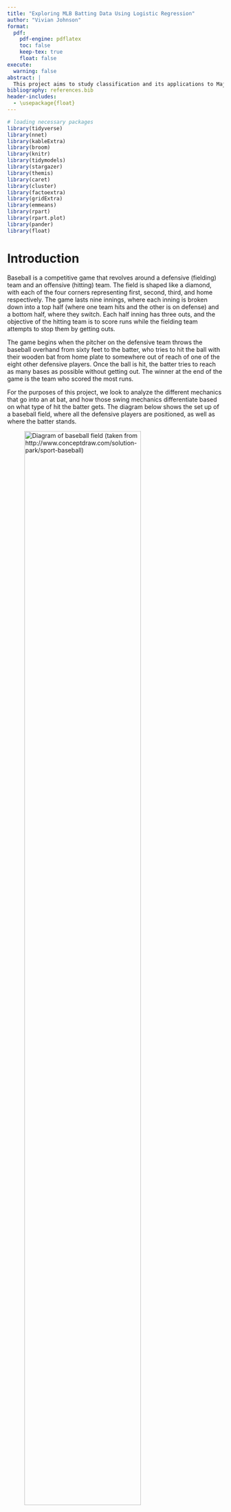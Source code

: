 ```yaml
---
title: "Exploring MLB Batting Data Using Logistic Regression"
author: "Vivian Johnson"
format:
  pdf:
    pdf-engine: pdflatex
    toc: false
    keep-tex: true
    float: false
execute: 
  warning: false
abstract: |
  This project aims to study classification and its applications to Major League Baseball (MLB) batting data. The goal is to develop a model that is capable of classifying a hit based on various in-game metrics, including release speed, launch angle, bat speed, and swing length. The model development process incorporates different statistical techniques such as K-means cluster analysis and decision trees to understand the distributions of the data and how observations are being classified in the multinomial model. Additionally, specific balancing techniques are explored to address inherent bias and imbalance in the data for the purpose of making more accuracte classifications. 
bibliography: references.bib
header-includes:
  - \usepackage{float}
---
```


```r
# loading necessary packages
library(tidyverse)
library(nnet)
library(kableExtra)
library(broom)
library(knitr)
library(tidymodels)
library(stargazer)
library(themis)
library(caret)
library(cluster)
library(factoextra)
library(gridExtra)
library(emmeans)
library(rpart)
library(rpart.plot)
library(pander)
library(float)
```

\newpage 
```{=latex}
\setcounter{tocdepth}{4}
\tableofcontents
```
\newpage 

# Introduction

Baseball is a competitive game that revolves around a defensive (fielding) team and an offensive (hitting) team. The field is shaped like a diamond, with each of the four corners representing first, second, third, and home respectively. The game lasts nine innings, where each inning is broken down into a top half (where one team hits and the other is on defense) and a bottom half, where they switch. Each half inning has three outs, and the objective of the hitting team is to score runs while the fielding team attempts to stop them by getting outs. 

The game begins when the pitcher on the defensive team throws the baseball overhand from sixty feet to the batter, who tries to hit the ball with their wooden bat from home plate to somewhere out of reach of one of the eight other defensive players. Once the ball is hit, the batter tries to reach as many bases as possible without getting out. The winner at the end of the game is the team who scored the most runs. 

For the purposes of this project, we look to analyze the different mechanics that go into an at bat, and how those swing mechanics differentiate based on what type of hit the batter gets. The diagram below shows the set up of a baseball field, where all the defensive players are positioned, as well as where the batter stands. 

![Diagram of baseball field (taken from http://www.conceptdraw.com/solution-park/sport-baseball)](baseball.png){width=80% height=80%}


# Important Baseball Definitions

The terms below define key aspects of baseball that are relevant to this project. 

- **Ground Out:** The batter hits the ball on the ground, and the defensive player is able to throw the ball to first base before the batter gets there.
- **Pop Fly/Out:** The batter hits the ball in the air, and a defensive player catches the ball without letting it touch the ground. 
- **Single:** A hit where the batter is able to make it safely to first base without stopping.
- **Double:** A hit where the batter is able to make it safely to second base without stopping.
- **Triple:** A hit where the batter is able to make it safely to third base without stopping. 
- **Homerun:** A hit where the batter is able to make it around every base and back to home without stopping, usually done by hitting the ball over the homerun fence, positioned about 350 feet, depending on the ballpark played at.

# Theory 

## Binary and Multinomial Classification

Classifying and predicting the type of hit that results from an at bat can be described as a multinomial classification problem. Similar to binary classification, where the response variable, Y, has two binary categories, multinomial classification applies when there are multiple possible event outcomes for Y. In this case, the possible results of the hit are a single, double/triple (also referred to as an extra base hit), or a homerun, encoded as 1, 2, or 3 respectively.

## Multinomial Logistic Regression

When predicting a response variable with more than two (binary) levels, the multinomial logistic regression model is effective. Similar to regular logistic regression, the multinomial logistic regression model predicts the probability of each level of Y. 

In this case, for the dependent variable, `hit_outcome`, we’re interested in looking at the probabilities of different hits occurring, which can be written as $P(Y=j)$. This includes singles, extra base hits, and homeruns. Using multinomial logistic regression, this can be modeled by the following equation: 

$$P(Y=j | X_1 = x_1, X_2 = x_2, X_3 = x_3, X_4 = x_4, X_5 = x_5)$$
$$P(Y=j) = 
\frac{e^{\beta_0j + \beta_1jX_1 + \beta_2jX_2 + \beta_3jX_3 + \beta_4jX_4 + \beta_5jX_5}}{1 + \sum_{i = 1}^{j-1}{e^{\beta_0i + \beta_1iX_1 + \beta_2iX_2 + \beta_3iX_3 + \beta_4iX_4 + \beta_5iX_5}}}$$

Where $X_1 ... X_5$ indicate the various predictor variables for the multinomial logistic regression model.  Since we're interested in the probability of each hit given the different values of the five predictor variables, we can transform the logit output from logistic regression to the probability of the event occurring with the equation above. 

## Accuracy, Precision, and Confusion Matricies

To evaluate the performance of the multinomial logistic regression model, a confusion matrix can be used and from that, the measures of accuracy and precision can be found. A confusion matrix is a table that shows for each value of the dependent variable, the number of true positives and negatives, as well as the false positives and negatives. In this case, as there are three levels of the dependent variable, the confusion matrix is a 3x3 table. 

For each specific class of the dependent variable: 

- **True Positives (TP):** The number of observations that are correctly identified as being a part of that class. 
- **True Negatives (TN):** The number of observations that are correctly identified as not being a part of that class. 
- **False Positives (FP):** The number observations that are incorrectly identified as being a part of that class. 
- **False Negatives (FN):** The number of observations that are incorrectly identified as not being a part of that class. 

From these metrics, accuracy (the accuracy in assigning the correct categories to the data) can be defined as: 

$$ Accuracy = \frac{TP + TN}{TP + FP + TN + FN}$$ 

As there are some disadvantages of accuracy with the raw initial data set, precision can also be used to evaluate the model for each level of the response variable ($i$). Precision is the ratio of true positives to all observations that were identified as positives in the model. 

$$Precision_i = \frac{TP_i}{TP_i + FP_i}$$

# Methods 

The data used in this project comes from Baseball Savant, the clearing house for the Statcast data provided by the Major League Baseball Association (MLB). The MLB employs advance statistical software and sports tracking in order to keep various statistics throughout the entirety of a major league game. Baseball Savant acts as the dashboard through which the public can view and access the data straight from the MLB (@baseballsavant). 


## Initial Data Preparation 

The data focuses on batting data from MLB games played from March 28, 2024 to October 30, 2024. The data was scraped from Baseball Savant using the `statcast_search()` function from the `baseballr` package in R[^1]. Once compiled, the data was saved to a CSV titled `full_batting_data_2024.csv`.

[^1]: @baseballr

```r
# loading in the data 
batting_data_2024 <- read_csv("season_2024_batting_data.csv")
```

## Data Cleaning 

The following code describes removing certain columns where data was no longer collected and not useful to this project. 

```r
# renaming certain columns 
batting_data_2024 <- batting_data_2024 %>%
  rename(bat_speed = newStat_1,
         swing_length = newStat_2)

# removing deprecated columns 
batting_data_2024 <- batting_data_2024 %>%
  select(-spin_dir,
         -spin_rate_deprecated,
         -break_angle_deprecated,
         -break_length_deprecated,
         -tfs_deprecated,
         -tfs_zulu_deprecated,
         -umpire
         )
```

### Important Variables

@tbl-imp-variables gives descriptions of the variables used to create a model and analyze hit types.

```r
var.des <- data.frame(
  Variable = c("events", "release_speed", "launch_angle", "bat_speed", "swing_length"),
  Description = c(
    "Records the event of the resulting plate appearance (single, double, triple, homerun)",
    "The speed of the pitch that was thrown to the batter",
    "Vertical launch angle of the batted ball as tracked by Statcast. Refers to the angle at which the ball leaves the bat",
    "Measurement of how fast the bat is moving when the player makes contact with the ball",
    "Total amount of feet the bat traveled during the swing (the total distance traveled by the barrel of the bat in x/y/z space)"
  )
)
```

```r
#| tbl-cap: "Description of Important Variables Used"
#| label: "tbl-imp-variables"

kbl(var.des,
    booktabs = T) %>%
  kable_styling(latex_options = "striped") %>%
  column_spec(1, width = "4cm") %>%
  column_spec(2, width = "7cm")
```

### Indicator Variables 


The indicator variable `hit_outcome` was created using the `events` variable in the data set and serves as the dependent variable for multinomial logistic regression. The table and code below describe the variable, as well as creating it using the data and storing it in an R object called `batting_with_indicators`. 

```r
# making the indicator variables  
batting_with_indicators <- batting_data_2024 %>% 
  filter(
    !is.na(bat_speed) &
      !is.na(swing_length) &
      !is.na(launch_angle) &
      !is.na(release_speed)
    ) %>%
  mutate(
    # homerun variable: 1 if homerun, 0 if double 
    homerun = case_when(
      events == "home_run" ~ 1,
      events == "double" ~ 0,
      TRUE ~ NA_real_),
    # hit_outcome corresponds to the type of hit 
    hit_outcome = case_when(
      events == "home_run" ~ 3,
      events == "triple" | events == "double" ~ 2,
      events == "single" ~ 1)
    ) %>% filter(
      !is.na(hit_outcome)
      )
```

```r
var.indicator <- data.frame(
  Variable = c("hit_outcome"),
  Description =
    c("Indicator for the type of hit recorded in the `events` variable. 1 = single, 2 = extra base hit (double or triple), 3 = homerun")
)

```

```r
#| tbl-cap: "Description of Indicator Variables Used"
#| label: "tbl-indicator-variables"
#| tbl.pos: "H"

kbl(var.indicator,
    booktabs = T) %>%
  kable_styling(latex_options = "striped") %>%
  column_spec(1, width = "4cm") %>%
  column_spec(2, width = "7cm")
```

### Standardizing Variables 

The next step in cleaning the data was to standardize the `swing_length`, `bat_speed`, `launch_speed`, and `release_speed` variables.

Turning these variables into z-scores was done to normalize the data so that each variable has a mean of zero and a standard deviation of one. Therefore, an observation with a `swing_length_zscore` of 0.56 would indicate that that batter had a swing length 0.56 standard deviations longer than the average swing length for all batters. This process puts all observations for the variables on the same scale, and aids in the interpretation of the regression models and comparison across variables.

```r
# standardizing swing length, bat speed, and launch speed. 
batting_with_indicators <- batting_with_indicators %>%
  mutate(
    swing_length_zscore = scale(swing_length),
    bat_speed_zscore = scale(bat_speed),
    release_speed_zscore = scale(release_speed)
  )
```
 
## Preliminary Data Analysis 

### Distributions of Independent Variables 

```r
# making distribution plots for each independent variable 
# bat speed 
hist_bat_speed <- 
  ggplot(data = batting_with_indicators,
         mapping = aes(x = bat_speed_zscore)) +
  geom_histogram(
    color = "black",
    fill = "skyblue",
    binwidth = .4,
    boundary = 0,
    alpha = 0.7) +
  scale_y_continuous(limits = c(0, 8500),
                     breaks = seq(0,8500, by = 2000)
                     ) +
  scale_x_continuous(limits = c(-8, 8),
                     breaks = seq(-8, 8, by = 2)) +
  labs(
    title = "Distribution of\nStandardized Bat Speed",
    x = "Bat Speed (Z-score)",
    y = "Frequency"
  ) +
  theme_minimal()

# swing length 
hist_swing_length <-
  ggplot(data = batting_with_indicators,
         mapping = aes(x = swing_length_zscore)) +
  geom_histogram(
    color = "black",
    fill = "skyblue",
    binwidth = .4,
    alpha = 0.7,
    boundary = 0) +
  scale_y_continuous(limits = c(0, 8500),
                     breaks = seq(0,8500, by = 2000)) +
  scale_x_continuous(limits = c(-8, 8),
                     breaks = seq(-8, 8, by = 2)) +
  labs(
    title = "Distribution of\nStandardized Swing Length",
    x = "Swing Length (Z-score)",
    y = "Frequency"
  ) +
  theme_minimal()
  
# release speed 
hist_release_speed <- 
  ggplot(data = batting_with_indicators,
         mapping = aes(x = release_speed_zscore)) +
  geom_histogram(
    color = "black",
    fill = "skyblue",
    binwidth = .4,
    alpha = 0.7) +
  scale_y_continuous(limits = c(0, 8500),
                     breaks = seq(0,8500, by = 2000)) +
  scale_x_continuous(limits = c(-8, 8),
                     breaks = seq(-8, 8, by = 2)) +
  labs(
    title = "Distribution of\nStandardized Release Speed",
    x = "Release Speed (Z-score)",
    y = "Frequency"
  ) +
  theme_minimal()
```

```r
#| fig-cap: "Distribution of Launch Angle"
#| label: fig-launch-angle
#| fig.pos: "H"

# launch angle 
hist_launch_angle <-
  ggplot(data = batting_with_indicators,
         mapping = aes(x = launch_angle)) +
  geom_histogram(
    color = "black",
    fill = "skyblue",
    bins = 30,
    alpha = 0.7) +
  scale_y_continuous(limits = c(0, 8500),
                     breaks = seq(0,8500, by = 2000)) +
  labs(
    title = "Distribution of Launch Angle",
    x = "Launch Angle",
    y = "Frequency"
  ) +
  theme_minimal()

hist_launch_angle

```
@fig-launch-angle above, and @fig-dists below, show the distributions of the independent variables used during the model development process. From these figures, we can see that all follow an approximately normal distribution. Although multinomial logistic regression does not require normally distributed independent variables, this approximate normality could aid in interpretability. Additionally, this normality suggests that transformations to the independent variables such as log or polynomial terms might be unnecessary. 

```r
# Save the plots as a single image
png("combined_plots.png",
    width = 1000,
    height = 1000,
    res = 90) 
grid.arrange(hist_bat_speed,
             hist_release_speed,
             hist_swing_length,
             ncol = 3) 
dev.off()
```
```r
#| fig-cap: "Distributions of Standardized Independent Variables"
#| label: fig-dists
#| fig.pos: "H"

# displaying the png on the page 
knitr::include_graphics("combined_plots.png")
```
\newpage


### Correlations

@tbl-corr shows a correlation matrix for the independent variables. The table includes standardized bat speed, standardized release score, standardized swing length, and launch angle. The highest correlation is between `bat speed` and `swing length`, with a value of $0.589$. This indicates a moderate positive correlation, which is logical, as higher bat speeds tend to be associated with longer swing lengths. 

Since this is the highest correlation, and other correlations are low, multicollinearity does not appear to be a significant concern in the data, given that none of the correlations are excessively high (above 0.8, which is usually considered to be an indicator of multicollinearity). 


```r
cor.matrix <- cor(batting_with_indicators[, c("bat_speed_zscore", 
                                              "release_speed_zscore", 
                                              "swing_length_zscore",
                                              "launch_angle")], 
                  use = "complete.obs")

cor_df <- cor.matrix %>% as.data.frame() %>%
  rename(
    `Bat Speed` = bat_speed_zscore,
    `Release Speed` = release_speed_zscore,
    `Swing Length` = swing_length_zscore,
    `Launch Angle` = launch_angle
  ) %>%
  round(3)

rownames(cor_df) <- c("Bat Speed",
                      "Release Speed",
                      "Swing Length", 
                      "Launch Angle")
```

```r
#| tbl-cap: "Correlation Matrix For Independent Varaibles"
#| label: "tbl-corr"
#| tbl.pos: "H"

kbl(cor_df,
    booktabs = T) %>%
  kable_styling(latex_options = "striped") %>%
  column_spec(1, width = "2.5cm") %>%
  column_spec(2, width = "2cm") %>%
  column_spec(3, width = "2cm") %>%
  column_spec(4, width = "2cm") %>%
  column_spec(5, width = "2cm")
```


### K Means Cluster Analysis


```r
#| fig-cap: "Scatterplot of Bat Speed and Swing Length"
#| label: "fig-scatter1"
#| fig.pos: "H"

# bat speed and swing length scatterplot 
bs_sl_scatter <-
  ggplot(data = batting_with_indicators,
         mapping = aes(x = bat_speed_zscore, y = swing_length_zscore)) +
  geom_point(alpha = 0.3, color = "skyblue") +
  labs(
    title = "Relationship Between Standardized Bat Speed\nand Swing Length",
    x = "Bat Speed (Z-score)",
    y = "Swing Length (Z-score)"
  ) +
  scale_y_continuous(limits = c(-10, 4),
                     breaks = seq(-10,4, by = 2)) +
  scale_x_continuous(limits = c(-10, 4),
                     breaks = seq(-10,4, by = 2)) +
  theme_minimal()

bs_sl_scatter
```

@fig-scatter1 shows a moderately positive linear relationship between the standardized swing length of a batter and the standardized bat speed of the batter. From this, it can be understood that longer swings tend to produce higher bat speeds. A reasoning for this could be because with a longer bat path, the batter has more time to generate speed in their swing. Due to this, it was decided to add an interaction between bat speed and swing length, as the effect of bat speed on hit outcome could also be affected by the batter's swing length. 

The scatterplot in @fig-scatter1 also shows distinct grouping within the data. There is a grouping of hits, most likely bunts[^2] or soft ground balls, where the batters had much lower swing lengths and bat speeds compared to the other observed hits. To analyze this further, K-means cluster analysis was performed to look at the specific groupings in the data. 

K-Means Cluster Analysis is the process of grouping each observation in the data based on distinct characteristics. Upon completion, groups will be formed ideally with similar characteristics. The goal is to extract relationships, in this case, between the swing length of the batter and the bat speed. The algorithm begins by first determining how many groups will be formed (K = 3 for this scenario). Then, 3 observations are randomly chosen from the data, and assigned to a group. These rows act as the preliminary centers (means) of the groups. The remaining observations are individually assigned to the group that minimizes the Euclidean distance[^3] between the observation and the group mean. Following this, a new average for the groups are calculated, and each observation is re-examined to see if it is closer to a different groups average. This process repeats until no observation changes groups. (@wu2012cluster)

The following code was used to perform the cluster analysis, while @fig-cluster shows the corresponding groups that were created. 

[^2]: A bunt is a strategic hit where the batter lightly taps the ball with the bat, usually to advance a runner already on base, or get on base quickly.
[^3]: Euclidean distance is the straight line distance between two points in space.

```r
# selecting only the two columns needed
batting_cluster <- batting_with_indicators %>%
  select(swing_length_zscore,
         bat_speed_zscore)

set.seed(12) # so it is reproducible
cluster_analysis <- kmeans(batting_cluster,
                           centers = 3,
                           nstart = 25)
```

```r
#| fig-cap: "Scatterplot showing clustered groups"
#| label: fig-cluster
#| fig.pos: "H"

fviz_cluster(cluster_analysis,
             data = batting_cluster,
             geom = c("point"),
             elipse = FALSE,
             main = "Cluster Plot for Bat Speed and Swing Length",
             xlab = "Standardized Swing Length",
             ylab = "Standardized Bat Speed",
             ggtheme = theme_minimal()) +
  scale_y_continuous(limits = c(-10, 4),
                     breaks = seq(-10,4, by = 2)) +
  scale_x_continuous(limits = c(-10, 4),
                     breaks = seq(-10,4, by = 2)) 
```

```r
# creating table of summary statistics 

cluster.df <- data.frame(
  Cluster = c("1", "2", "3"),
  `Cluster Size` = c("21986", "14567", "162"),
  `Centers (swing length, bat speed)` = c("(0.559, 0.429)", "(-0.767, -0.549)", "(-6.891, -8.857)"),
  WSS = c("15027", "13916", "236")
)

colnames(cluster.df) <-
  c("Cluster",
    "Cluster Size",
    "Centers (swing length, bat speed)",
    "WSS")
```

```r
#| tbl-cap: "K-Means Summary Statistics"
#| label: "tbl-kmeanssum-variables"
#| tbl.pos: "H"

kbl(cluster.df,
    booktabs = T) %>%
  kable_styling(latex_options = "striped") 

```


@fig-cluster shows the results from performing K=3 Means Cluster Analysis. It is evident that the third cluster has significantly different bat speeds and swing lengths. Because the goal of this project is to examine the difference in hitting mechanics between true singles, extra base hits, and homeruns, it was determined that these hits, which are most likely check swings or bunts, don't accurately represent the data and that this cluster should be removed. 

@tbl-kmeanssum-variables describes the cluster size, center, and within cluster sum of squares for each group. The within cluster sum of squares, also known as the intra-cluster variation, is the sum of the squared Euclidean distances between each observation and the center of the cluster (@wu2012cluster). A smaller WSS indicates that the observations are grouped closer together, thus forming a more specific group. Since the WSS of group 3 is significantly lower than the other two groups and relatively small, removing the observations in this group is not of high concern. 


```r
# removing the data points from cluster 2 
batting_without_g3 <- batting_with_indicators %>%
  mutate(
    cluster = as_factor(cluster_analysis$cluster)
  ) %>%
  filter(cluster != 3)
```


```r
facet_labels <- c("1" = "Single", "2" = "Double/Triple", "3" = "Homerun")
```

```r
#| fig-cap: "The relationship between bat speed and swing length for each hit outcome"
#| label: fig-no-b-den
#| fig.pos: "H"
  
ggplot(data = batting_without_g3,
         mapping = aes(x = bat_speed_zscore,
                       y = swing_length_zscore)) +
  stat_density_2d(
    mapping = aes(fill = ..level..),
    geom = "polygon",
    alpha = 0.5
  ) +
  labs(
    title = "Bat Speed (Z-Score) vs. Swing Length (Z-Score)\nWith Cluster Removed",
    x = "Bat Speed (Z-score)",
    y = "Swing Length (Z-score)",
    fill = "Density Level"
  ) +
  scale_y_continuous(limits = c(-3, 3),
                     breaks = seq(-3,3, by = 1)) +
  scale_x_continuous(limits = c(-3, 3,
                     breaks = seq(-3,3), by = .5)) +
  scale_fill_gradient(low = "blue", high = "red") +
  facet_wrap(~ hit_outcome,
             labeller = as_labeller(facet_labels)) +
  theme_minimal()

```

@fig-no-b-den shows the relationships between standardized bat speed and standardized swing length for each level of `hit_outcome` after removing the cluster of hits. For each hit outcome, there is a clear positive relationship between the bat speed and the length of the swing. The density level represents how closely packed the points are, (i.e. where data points are more concentrated). From @fig-no-b-den, we can see that the direction of the relationship between the hit types are similar, but the densities and variance differ. Homeruns vary the least, as the majority of the observations that are homeruns are tightly concentrated. Singles tend to vary the most, as there is not an extremely high density level anywhere on the graph. This is somewhat logical, as there is more opportunity / ways in which a batter could hit a potential single compared to a homerun. 

### Distributions Incorporating Ground Outs and Fly Outs 

The data allows us to differentiate between fly outs and ground outs, meaning that we can also observe the difference in the independent variables between these types of outs, as well as hits. This is important as it aids in understanding how these factors differ between outs and hits. 

```r
# getting the hits that were outs (line outs, fly outs, pop ups, ground outs)
outs_data <- batting_data_2024 %>%
  filter(str_detect(des,
                    "out")
         ) %>%
  filter(!str_detect(des,
                     "strikes out")
         ) %>%
  filter(!str_detect(des,
                     "called out")
         ) %>%
  filter(!str_detect(des,
                     regex("out at.*", ignore_case = TRUE))
         ) %>%
  filter(!str_detect(des,
                     regex("walk.*", ignore_case = TRUE)))
```


```r
# creating out type categorical variable
outs_data <- outs_data %>%
  mutate(
    out_type =
      case_when(
        str_detect(des, "pops out") |
          str_detect(des, "flies out") |
          str_detect(des, "lines out") |
          str_detect(des, "sacrifice") ~ "Fly Out",
        str_detect(des, regex("grounds out.*", ignore_case = TRUE)) |
         str_detect(des, "grounds into a double play") |
          str_detect(des, "grounds into a force out") ~ "Ground Out",
        TRUE ~ NA_character_
        
      )
  )

# filtering out the na
# creating the z scores for the outs 
outs_data <- outs_data %>%
  filter(!is.na(outs_data$out_type)) %>%
  filter(!is.na(bat_speed) &
           !is.na(swing_length) &
           !is.na(launch_angle) &
           !is.na(release_speed)) %>%
  mutate(
    swing_length_zscore = scale(swing_length),
    bat_speed_zscore = scale(bat_speed),
    release_speed_zscore = scale(release_speed),
    hit_outcome = case_when(out_type == "Ground Out" ~ 4,
                            out_type == "Fly Out" ~ 5)
  )

# combining the outs and the hits to make another 
hitting_and_outs_data <-
  bind_rows(batting_without_g3,
            outs_data
  )

```


```r
#| fig-cap: "Distribution and mean launch angle by hit outcome"
#| label: fig-la-dist
#| fig.pos: "H"

# changing the order that the factor variable appears 
hitting_and_outs_data <- hitting_and_outs_data %>%
  mutate(hit_outcome = factor(hit_outcome, 
                              levels = c(4, 5, 1, 2, 3)))

violin_la <- 
  ggplot(data = hitting_and_outs_data,
         mapping = aes(x = factor(hit_outcome),
                       y = launch_angle)) +
  geom_boxplot() +
  geom_violin(fill = "skyblue",
              alpha = 0.3)+
  scale_y_continuous(limits = c(-90, 90),
                     breaks = seq(-90,90, by = 10)) +
  labs(title = "Distribution of Launch Angle for Different Hit Outcomes",
    x = NULL,
    y = "Launch Angle"
  ) +
  scale_x_discrete(
    labels = c("1" = "Single",
               "2" = "Double or Triple",
               "3" = "Homerun",
               "4" = "Ground Out",
               "5" = "Fly Out")
  ) + 
  theme_minimal() +
  theme(axis.text.x = element_text(angle = 45,
                                   hjust = 1)
        )
violin_la
```

@fig-la-dist shows the distribution of launch angle for different hit outcomes. For each at bat that resulted in an actual hit (a single, double/triple, or a homerun), it is evident that the launch angles follow a relatively normal distribution, being unimodal and centered around the mean. There are no drastic changes in the spread of the data, and no discernible U-shaped pattern. Using this, the decision to square launch angle and use a quadratic term was not made, as it is probable that it wouldn't add much explanatory power to the model. 


The side by side box plots in @fig-la-dist also indicate that there does seem to be a difference in average launch angle for each hit type. This supports including `launch_angle` in the model, and that it would be possible to have a model solely using it to predict `hit_outcome`, but it wouldn't explain everything. By bringing in fly outs and ground outs, we can see how launch angle varies between the two as well. It makes sense that the launch angle for ground outs would tend to be lower, as it is likely that the ball was hit low on the ground to a fielder, and the same goes for fly balls. Eventually, the launch angle on the ball is too high and results in an out rather than a hit. While this is the overall trend of these two specific results, the variation and spread of the data is much larger. 


It is important to note that it doesn't make sense for `launch_angle` to be negative for fly outs. As it is not one of the variables that is standardized, a fly ball should have a positive launch angle, as that would indicate that the ball went up in the air. After examining these instances where the hit was recorded as a fly out and the launch angle was negative, the conclusion was drawn that it was an error in recording the data. This serves as another layer that makes modeling this data more difficult. 

```r
# making distributions between hit types for other variables 
# bat speed 
violin_bs <- 
  ggplot(data = hitting_and_outs_data,
         mapping = aes(x = factor(hit_outcome),
                       y = bat_speed_zscore)) +
  geom_boxplot() +
  geom_violin(fill = "skyblue",
              alpha = 0.3)+
  scale_y_continuous(limits = c(-5,5),
                     breaks = seq(-5,5, by = 1)) +
  labs(title = "Distribution of Bat Speed\n(Z-Score)",
    x = NULL,
    y = "Bat Speed (Z-Score)"
  ) +
  scale_x_discrete(
    labels = c("1" = "Single",
               "2" = "Double or Triple",
               "3" = "Homerun",
               "4" = "Ground Out",
               "5" = "Fly Out")
  ) + 
  theme_minimal() +
  theme(axis.text.x = element_text(angle = 45,
                                   hjust = 1,
                                   size = 22),
        axis.title.y = element_text(size = 22),
        axis.text.y = element_text(size = 20),
        plot.title = element_text(size = 25, face = "bold")
        )

# swing lenght 
violin_sl <- 
  ggplot(data = hitting_and_outs_data,
         mapping = aes(x = factor(hit_outcome),
                       y = swing_length_zscore)) +
  geom_boxplot() +
  geom_violin(fill = "skyblue",
              alpha = 0.3)+
  scale_y_continuous(limits = c(-5, 5),
                     breaks = seq(-5,5, by = 1)) +
  labs(title = "Distribution of Swing Length\n(Z-Score)",
    x = NULL,
    y = "Swing Length (Z-Score)"
  ) +
  scale_x_discrete(
    labels = c("1" = "Single",
               "2" = "Double or Triple",
               "3" = "Homerun",
               "4" = "Ground Out",
               "5" = "Fly Out")
  ) + 
  theme_minimal() +
  theme(axis.text.x = element_text(angle = 45,
                                   hjust = 1,
                                   size = 22),
        axis.title.y = element_text(size = 22),
        axis.text.y = element_text(size = 20),
        plot.title = element_text(size = 25, face = "bold")
        )

# release speed 
violin_rs <- 
  ggplot(data = hitting_and_outs_data,
         mapping = aes(x = factor(hit_outcome),
                       y = release_speed_zscore)) +
  geom_boxplot() +
  geom_violin(fill = "skyblue",
              alpha = 0.3)+
  labs(title = "Distribution of Release Speed\n(Z-Score)",
    x = NULL,
    y = "Release Speed (Z-Score)"
  ) +
  scale_y_continuous(limits = c(-5, 5),
                     breaks = seq(-5,5, by = 1)) +
  scale_x_discrete(
    labels = c("1" = "Single",
               "2" = "Double or Triple",
               "3" = "Homerun",
               "4" = "Ground Out",
               "5" = "Fly Out")
  ) + 
  theme_minimal() +
  theme(axis.text.x = element_text(angle = 45,
                                   hjust = 1,
                                   size = 22),
        axis.title.y = element_text(size = 22),
        axis.text.y = element_text(size = 20),
        plot.title = element_text(size = 25, face = "bold")
        )

```

```r
# Save the plots as a single image
png("combined_plots_dists.png",
    width = 1750,
    height = 1750,
    res = 90) 
grid.arrange(violin_bs,
             violin_sl,
             violin_rs,
             ncol = 3)
dev.off()
```

```r
#| fig-cap: "Distributions of Dependent Variables by Hit Outcome"
#| label: fig-dists-vars
#| fig.pos: "H"

knitr::include_graphics("combined_plots_dists.png")
```

Similar to @fig-la-dist, @fig-dists-vars shows the distribution of each standardized variable for each hit type, but also includes fly outs and ground outs. 

From these, there does seem to be differences in each variable depending on the type of out, as well as differences in the variables depending on the type of hit. The variable that seems the most constant is release speed, and from that it can be drawn that the speed at which the pitch is thrown matters less. However, release speed was still included in the model because it aids in explaining information pertaining to the pitcher during the at bat, and is not correlated with other variables pertaining to the batter's mechanics. 


# Model Development 
 
 
## Stage 1 
  
  
The first stage of model development looks at simply creating logistic regression models based on the available data. The first step of stage one is to develop an initial model that will form the basis for the rest of the analysis. 

### Initial Model
 
The following code describes how to make the initial multinomial regression model, where our goal is to predict `hit_outcome` from `swing_length_zscore`, `bat_speed_zscore`, `release_speed_zscore`, `launch_angle`, and an interaction between `bat_speed_zscore` and `swing_length_zscore`.


```r
reg_model_1 <- multinom(hit_outcome ~ 
                     swing_length_zscore +
                     bat_speed_zscore +
                     release_speed_zscore +
                     launch_angle +
                     bat_speed_zscore:swing_length_zscore,
                   data = batting_without_g3) 

```

```r
model_1_tidy <- tidy(reg_model_1)

model_1_tidy <- model_1_tidy %>% select(-statistic)

model_1_tidy <- model_1_tidy %>% pivot_wider(names_from = 1,
                                             values_from = 3:5)

model_1_tidy <- model_1_tidy[c("term",
           "estimate_2",
           "std.error_2",
           "estimate_3",
           "std.error_3")] %>%
    rename(
      Term = term,
    `Estimate ` = estimate_2,
    `Std. Error ` = std.error_2,
    `Estimate` = estimate_3,
    `Std. Error` = std.error_3
  ) %>%
  mutate(
    across(
      c("Estimate ",
        "Std. Error ",
        "Estimate",
        "Std. Error"), 
      ~ round(.x, 3)
      )
    ) %>%
  mutate(
    Term = case_when(
      Term == "(Intercept)" ~ "Constant",
      Term == "swing_length_zscore" ~ "Swing Length Z-Score",
      Term == "bat_speed_zscore" ~ "Bat Speed Z-Score",
      Term == "release_speed_zscore" ~ "Release Speed Z-Score",
      Term == "launch_angle" ~ "Launch Angle",
      Term == "swing_length_zscore:bat_speed_zscore" ~ "Swing Length/Bat Speed Interaction"))

that_cell <- rep(FALSE, 8)  # Initialize all FALSE
that_cell[4] <- TRUE  
```

```r
#| tbl-cap: "Stage 1 Multinomial Logistic Regression Output for Initial Model"
#| label: "tbl-reg-1-output"
#| tbl.pos: H


kbl(model_1_tidy,
    booktabs = T) %>%
  kable_styling(latex_options =  "striped") %>%
  add_header_above(c(" ", "Double/Triple" = 2, "Homerun" = 2)) %>%
  column_spec(2,
              width = "3cm",
              bold = ifelse(that_cell, F, T)) %>%
  column_spec(4, bold = T, width = "2cm")
  
```


```r
# interpretation table 
var.des <- data.frame(
  Term = c("Constant",
           "Swing Length Z-Score",
           "Bat Speed Z-Score", 
           "Release Speed Z-Score",
           "Launch Angle",
           "Swing Length/Bat Speed Interaction"),
  Estimate = c("-1.995",
               "0.158",
               "0.482",
               "-0.010",
               "0.065",
               "0.090"),
  `Interpretation ` = c()
)
```

```r
em_initial <- emmeans(reg_model_1,
                      ~ hit_outcome,
                      mode = "prob")

summary_df_initial <- as.data.frame(summary(em_initial)) %>%
    select(hit_outcome, prob, SE) %>%
  rename(`Hit Outcome` = hit_outcome,
         `Average Probability` = prob)

```

```r
#| tbl-cap: "Stage 1 emmeans Summary for Initial Model"
#| label: "tbl-reg-1-emmeans"
#| tbl.pos: "H"

kbl(summary_df_initial,
    booktabs = T) %>%
  kable_styling(latex_options =  "striped")
```



@tbl-reg-1-output shows the multinomial regression output for the initial model. The bold coefficients represent those that have a p-value that is significant at the 0.01 level. Using this table, we can view the coefficients for the model and understand how each contribute to the hit outcome. There are two columns for the regression table, and the coefficients in each column represent the difference in log-odds resulting from a one unit change in the predictor between the base group, (hitting a single) and the corresponding hit column, which can be transformed into a probability.  

For example, `launch_angle` has a value of $0.065$ in the double/triple column. We can interpret this as follows: 

***On average, a one degree increase in a batter's launch angle is associated with an increase in the probability of hitting a double or a triple by about 1.07%***

We can also interpret the interaction between swing length and bat speed. With a logit coefficient of 0.09, we can turn it into a probability and understand it as: 

***The interaction between bat speed and swing length suggests that as both increase, the likelihood of hitting a double or triple increases compared to a single. This is reflected in the positive interaction term, indicating that the effect of swing length on the hit outcome is enhanced as bat speed increases.***

The package `emmeans` in r compares the estimated marginal means. In this model, it allows us to see the differences in the mean predicted probabilities for each hit outcome. 

@tbl-reg-1-emmeans shows the estimated probabilities for each hit outcome in this model. Singles are estimated to occur the most, about 75.2% of the time, followed by doubles and triples (22.6%), and the least likely to occur are home runs (2.1%). While hitting a single in a baseball game is more common than other types of hits, there is still a stark difference in the probability of each hit occurring, this is likely due to the imbalance in the data set, with the model being more tailored to predicting singles because they are much more prevalent in the data. 



#### Decision Tree Initial Model 

```r
initial_decision_tree <- rpart(hit_outcome ~ 
                                 swing_length_zscore +
                                 bat_speed_zscore +
                                 release_speed_zscore +
                                 launch_angle,
                               data = batting_without_g3,
                               method = "class")
```

```r
#| fig-cap: "Decision Tree for Initial Model"
#| label: fig-init-dec-tree
#| fig.pos: "H"

rpart.plot(initial_decision_tree,
           type = 4)
```

@fig-init-dec-tree shows a decision tree of the initial model. The decision tree is a classification model that visualizes the steps that the model goes through when attempting to classify each observation. The nodes of the tree correspond to the decisions are made based on certain thresholds or levels of the predictor variables. The branches represent the outcome of the decision, or the comparison that was made, and the leaves represent the final predicted outcome of the response variable. 

From @fig-init-dec-tree, we can see that classifying the type of hit mostly relies on a hit's launch angle and bat speed. The model starts with all of the observations, and if the launch angle is less than 20, the hit is automatically classified as a single. Of those hits, it represents 68% of the data, and of that, 81% were actually singles, 19% were actually doubles/triples, and 0% were actually homeruns. The model continues to make similar comparisons until all terminal nodes are reached. 

@fig-init-dec-tree has four terminal nodes. @tbl-decinitial-class shows the breakdown of each terminal node. It shows the outcome the model predicted, the percentage of the overall observations it makes up, as well as the percent of those observations that were actually of other classes. 

```r
dec.initial.des <- data.frame(
  `Hit Outcome` = c("1", "1", "2", "3"),
  `Percent Observations` = c("68", "10", "6", "15"),
  `Percent Singles` = c("81", "53", "28", "16"),
  `Percent Double/Triple` = c("19", "30", "44", "18"),
  `Percent Homerun` = c("0", "17", "28", "66")
)

colnames(dec.initial.des) <- c("Hit Outcome", "% Observations", "% Singles", "% Double Triple", "% Homerun")

```

```r
#| tbl-cap: "Results of stage 1 decision tree classification for the initial model "
#| label: "tbl-decinitial-class"
#| tbl.pos: "H"

kbl(dec.initial.des,
    booktabs = T) %>%
  kable_styling(latex_options =  "striped")
```

It is evident that the model over classifies singles out of the data and doesn't classify doubles/triples very well (only 6% are being classified as doubles/triples). Among the terminal nodes for doubles/triples and homeruns, there is still a large percentage of those that are being incorrectly classified as singles. 

### Balancing 

While this model has some explanatory power, the coefficient estimators are biased and inconsistent. This is due to the inherent class imbalance among the different hit outcomes. Biased and inconsistent estimators are those that skewed away from the true population average. @tbl-summary-sample-size is a table corresponding to the relative sample sizes of each hit outcome (single, extra base, or homerun).


```r
summary.sample.size <- data.frame(
  `Hit Outcome` = c("Single", "Double/Triple (Extra Base Hit)", "Homerun"),
  `Sample Size ` = c("23696", "7772", "5085")
)

colnames(summary.sample.size) <- c("Hit Outcome", "Sample Size")
```

```r
#| tbl-cap: "Summary of Sample Sizes for Each Class "
#| label: "tbl-summary-sample-size"
#| tbl.pos: "H"

kbl(summary.sample.size,
    booktabs = T) %>%
  kable_styling(latex_options =  "striped")
```
 
Due to the fact that the sample size within the observed data for a single is 23696, while doubles/triples and homeruns have 7772 and 5085 observations respectively, singles are going to contribute much more to the overall model, thus causing the imbalance and bias towards predicting the singles hit.

The singles hit in the data set are referred to as the majority class, meaning they have the higher sample size and at this moment contribute more to the model than the minority classes, the extra bases and the homeruns. Intervention is necessary at this point to combat the imbalance class size problem.

#### Existing Literature About Balancing

 
A part of this project revolves around the issue of an imbalanced data set, the implications of it, and possible solutions. The purpose of this section is to examine literature related to the class imbalance problem and apply it to the model predicting `hit_outcome`. 

As seen with the current batting data, a dataset is imbalanced if different categories are not represented equally in the data. This can lead to bias in the prediction model and flawed performance measures (@chawla2002smote). To combat this, multiple studies have been done with the goal to develop various ways of balancing the data. Random under sampling is the process of using random examples from the majority class and taking them out of the dataset without replacement. This is done until the dataset is roughly balanced. Random over sampling, on the other hand, is the process of randomly sampling with replacement from the category with less observations. This is also done until the data set is somewhat balanced. (@thammasiri2014critical) 

The effectiveness and performance of these processes are measured by the accuracy, the error rate, sensitivity, and specificity generated from each model’s respective confusion matrix. The confusion matrix displays the true positives (TP) identified, false positives (FP), true negatives (TN), and false negatives (FN) (@thammasiri2014critical). These performance measures are reliable for balanced data sets, but their reliability decreases as more imbalance is introduced in the data set. Thus, representing another reason as to why it’s important to have balance. With the purpose of creating a more effective method to balancing data rather than random under or over sampling, Chawla, Bowyer, Hall,  and Kegelmeyer created the Synthetic Minority Over - Sampling  (SMOTE) algorithm, which is a combination of under sampling of the majority class and creating synthetic observations from the minority class (@chawla2002smote). SMOTE is another way to balance the dataset so that one class doesn't have a much larger impact on the data. SMOTE is the process of adding artificially generated data to the minority class, following the same distribution. This method of oversampling takes its $k$ nearest neighbor of the same minority class and generates a new data observation between the $k$ neighbors and the observed observation. The `over_ratio` is a parameter that specifies when SMOTE is terminated and represents the ratio of minority class sample size to the majority class sample size. In this case, an `over_ratio` of one means that now the data set is exactly balanced, all classes have the same sample size (@chawla2002smote). 

SMOTE is important in improving the performance of the predictive model because it offers more examples from the underrepresented group that follow the distribution of the data, as opposed to random over sampling, that takes already existing data points with no extra room for the model to learn. 

In their study comparing various types of prediction techniques for dealing with imbalanced data, @thammasiri2014critical, was able to rank the performance measures of logistic regression with oversampling, logistic regression with under sampling, logistic regression with SMOTE, and logistic regression with the original data. After performing 10-fold cross validation on these different models, they found that logistic regression using SMOTE performed better than random under sampling and oversampling. While the original data model had high accuracy it’s important to note that it could be biased and inconsistent because of the imbalanced class sizes. 

In conclusion, this literature provides useful evidence as to why the current batting data is flawed, and a detailed approach on how to employ the SMOTE algorithm to balance the data with the aim of creating a model that can better predict the `hit_outcome` of an at bat. 


### SMOTE Model 

In order to use the SMOTE algorithm, the data needs to be cleaned further. The code below describes this cleaning and formatting process, and stores the data in an object called `smote_data`. 

```r
# Cleaning the data for SMOTE function 
smote_data <- batting_without_g3 %>%
  mutate(
    hit_outcome_factor = as.factor(hit_outcome)
  ) %>%
  select(swing_length_zscore,
         bat_speed_zscore,
         release_speed_zscore,
         launch_angle,
         hit_outcome_factor)
```

After the data is in the correct format, the SMOTE algorithm can be used with the following code. The `over_ratio` of 0.8 indicates a roughly balanced data set. 

```r
# running the SMOTE algorithm 
balanced_batting_data <-
  smote(
    smote_data,
    "hit_outcome_factor",
    k = 5,
    over_ratio = 0.8 # a roughly balanced data set 
  )
```

After balancing the data set, we can now run multinomial logistic regression the same was as the initial model, except using the SMOTE dataset. 

```r
# logistic regression with the balanced data set 
reg_model_smote<- multinom(hit_outcome_factor ~
                          swing_length_zscore +
                          bat_speed_zscore +
                          release_speed_zscore +
                          launch_angle +
                          bat_speed_zscore:swing_length_zscore,
                        data = balanced_batting_data)

```


```r
#| tbl-cap: "Stage 1 Multinomial Logistic Regression Output for SMOTE Model"
#| label: "tbl-reg-smote-output"
#| tbl.pos: "H"

smote_tidy <- tidy(reg_model_smote)

smote_tidy <- smote_tidy %>% select(-statistic)

smote_tidy <- smote_tidy %>% pivot_wider(names_from = 1,
                                             values_from = 3:5)

smote_tidy <- smote_tidy[c("term",
           "estimate_2",
           "std.error_2",
           "estimate_3",
           "std.error_3")] %>%
    rename(
      Term = term,
    `Estimate ` = estimate_2,
    `Std. Error ` = std.error_2,
    `Estimate` = estimate_3,
    `Std. Error` = std.error_3
  ) %>%
  mutate(
    across(
      c("Estimate ",
        "Std. Error ",
        "Estimate",
        "Std. Error"), 
      ~ round(.x, 3)
      )
    ) %>%
  mutate(
    Term = case_when(
      Term == "(Intercept)" ~ "Constant",
      Term == "swing_length_zscore" ~ "Swing Length Z-Score",
      Term == "bat_speed_zscore" ~ "Bat Speed Z-Score",
      Term == "release_speed_zscore" ~ "Release Speed Z-Score",
      Term == "launch_angle" ~ "Launch Angle",
      Term == "swing_length_zscore:bat_speed_zscore" ~ "Swing Length/Bat Speed Interaction"))

that_cell <- rep(FALSE, 8)  # Initialize all FALSE
that_cell[4] <- TRUE  

kbl(smote_tidy,
    booktabs = T) %>%
  kable_styling(latex_options =  "striped") %>%
  add_header_above(c(" ", "Double/Triple" = 2, "Homerun" = 2)) %>%
  column_spec(2,
              width = "3cm",
              bold = ifelse(that_cell, F, T)) %>%
  column_spec(4, bold = T, width = "2cm")
  
```

@tbl-reg-smote-output shows the multinomial regression output for the balanced smote model. We can interpret the coefficients of the launch angle and interaction term similarly to the interpretation for the initial model.  

`launch_angle` has a value of $0.067$ in the double/triple column. We can interpret this as follows: 

***On average, a one degree increase in a batter's launch angle is associated with an increase in the probability of hitting a double or a triple by about 1.95%***

With a logit coefficient of $0.107$, we can turn it into a probability and understand the interaction between swing length and bat speed as: 

***The interaction between bat speed and swing length suggests that as both increase, the likelihood of hitting a double or triple increases compared to a single. This is reflected in the positive interaction term, indicating that the effect of swing length on the hit outcome is enhanced as bat speed increases.***


```r
em_smote <- emmeans(reg_model_smote,
                      ~ hit_outcome_factor,
                      mode = "prob")

summary_df_smote <- as.data.frame(
  summary(
    em_smote
    ))%>%
  select(hit_outcome_factor, prob, SE) %>%
  rename(`Hit Outcome` = hit_outcome_factor,
         `Average Probability` = prob)

```

```r
#| tbl-cap: "Stage 1 emmeans Summary Output for SMOTE Model"
#| label: "tbl-emmeans-smote-output"
#| tbl.pos: "H"

kbl(summary_df_smote,
    booktabs = T) %>%
  kable_styling(latex_options =  "striped")

```

@tbl-emmeans-smote-output shows the summary output for estimated probabilities of each hit type for the SMOTE model using a balanced data set. After balancing the data, it can be noted now that there is less of a difference in what hit type would be predicted, which should be the case if there are the same amounts of observations in each class. While the odds of predicting a single decreased, it is better for the overall model, as a lot of singles were being incorrectly identified.


#### Decision Tree for SMOTE Model

The code below generates the decision tree for the multinomial logistic regression using the balanced SMOTE data, which is displayed in @fig-dec-tree-smote. 

```r
smote_decision_tree <- rpart(hit_outcome_factor ~
                               swing_length_zscore +
                               bat_speed_zscore +
                               release_speed_zscore +
                               launch_angle,
                             method = "class",
                             data = balanced_batting_data)
```

```r
#| fig-cap: "Decision Tree for SMOTE Model"
#| label: fig-dec-tree-smote
#| fig.pos: "H"
rpart.plot(smote_decision_tree,
           type = 4)
```

Similar to the initial decision tree model, from @fig-dec-tree-smote, we can see that classifying the type of hit mostly relies on a hit's launch angle and bat speed. There are four terminal nodes. @tbl-decsmote-class below shows the breakdown of each terminal node. It shows the outcome the model predicted, the percentage of the overall observations it makes up, as well as the percent of those observations that were actually of other classes. 

```r
#| tbl-cap: "Results of stage 1 decision tree classification for the SMOTE model "
#| label: "tbl-decsmote-class"
#| tbl.pos: "H"

dec.smote.des <- data.frame(
  `Hit Outcome` = c("1", "1", "2", "3"),
  `Percent Observations` = c("32", "5", "20", "43"),
  `Percent Singles` = c("74", "65", "34", "10"),
  `Percent Double/Triple` = c("26", "35", "57", "22"),
  `Percent Homerun` = c("0", "0", "9", "68")
)

colnames(dec.smote.des) <- c("Hit Outcome", "% Observations", "% Singles", "% Double Triple", "% Homerun")

kbl(dec.smote.des,
    booktabs = T) %>%
  kable_styling(latex_options =  "striped")
```


After balancing the data, the decision tree does a better job at classifying doubles/triples and homeruns. In this model,57% of the correctly identified doubles/triples were classified correctly, opposed to 44% in the initial model, and the same is true for the homerun category. 


## Stage 2 

The second stage of this project examines the predicted probabilities from the multinomial logistic regression models by feeding them into a decision tree. In a multinomial model, the predicted probabilities represent the likelihood that an observation belongs to a certain class. In this case, the predicted probabilities correspond to the likelihood that each hit is a single, double/triple, or homerun. By feeding these predicted probabilities into a decision tree model, we're able to identify patterns in how the probabilities map to certain classes, and better understand the models. 

### Initial Model

Below are the steps taken to feed predicted probabilities from a training set of the initial model into a decision tree model. 

1. Getting how many rows are in the data and splitting into 2 parts 

```r
# so it is reproducible
set.seed(11)

# number of rows in dataset 
n_batting_initial = nrow(batting_without_g3)

# randomly take 80% of the rows for the training object 
train_initial = sample(1:n_batting_initial,
                   0.8*n_batting_initial,
                   replace=FALSE)
```

```r
# split data into two parts - training 
batting_train_initial = batting_without_g3[train_initial,]
# part that isn't the training part
batting_test_initial = batting_without_g3[-train_initial,]
```

2. Getting predicted probabilities from initial model on training data 

```r
# fitting the model on the training data 
reg_train_initial<- multinom(hit_outcome ~
                          swing_length_zscore +
                          bat_speed_zscore +
                          release_speed_zscore +
                          launch_angle +
                          bat_speed_zscore:swing_length_zscore,
                        data = batting_train_initial)

# getting predicted probabilities 
predicted_probs_initial <- predict(reg_train_initial,
                           newdata = batting_test_initial,
                           type = "probs")

# getting predicted classes 
predicted_class_initial <- predict(reg_train_initial,
                           newdata = batting_test_initial,
                           type = "class")
```

3. Feeding the predicted probabilities into a decision tree

```r
stage_2_tree_initial <- rpart(hit_outcome ~
                        predicted_probs_initial,
                      method = "class",
                      data = batting_test_initial)
```

```r
#| fig-cap: "Stage 2 Decision Tree from Predicted Probabilities (Initial Model) "
#| label: fig-init-pred-dectree
#| fig.pos: "H"

rpart.plot(stage_2_tree_initial,
           type = 4)
```

@fig-init-pred-dectree Shows the how the predicted probabilities affect the overall classification of the observation. `predicted_probs_initial_tree3` represents the predicted probability that the observation is a homerun. We can see that the model is only using that predicted probability to classify the hits. If that probability is less than 0.12, it is automatically classified as a single. If it's more than 0.12, it is compared again, this time to 0.31. Any hit with a predicted probability less than 0.31 is classified as a double/triple, and a probability greater than that is classified as a homerun. The summary table below shows the percentages for each terminal node. 

```r
# combining info to a df 
tree_predicted_probs_initial <-
  as.data.frame(predicted_probs_initial)

tree_predicted_class_initial <-
  as.data.frame(predicted_class_initial)

tree_predicted_pc_initial <-
  bind_cols(tree_predicted_probs_initial,
            tree_predicted_class_initial
            ) %>%
  mutate(
    actual_class = as.factor(
      batting_test_initial$hit_outcome
      )
    ) %>%
  pivot_longer(cols = 1:3,
               names_to = "prob_type",
               values_to = "probability"
               ) %>%
  rename(
    predicted_class = predicted_class_initial
    )
```

```r
#| fig-cap: "Comparing the probability distributions across combinations of actual vs. predicted hits for the initial model"
#| label: fig-prob-den-initial
#| fig.pos: "H"

# making the grid 

ggplot(data = tree_predicted_pc_initial,
       mapping = aes(x = probability)
       ) +
  geom_density() +
  facet_grid(
    predicted_class ~ actual_class,
    labeller = labeller(
      actual_class = 
        c("1" = "Actual Single",
          "2" = "Actual Double/Triple",
          "3" = "Actual Homerun"),
      predicted_class =
        c("1" = "Predicted Single",
          "2" = "Predicted Double/Triple",
          "3" = "Predicted Homerun")
    )) +
  theme_minimal() +
  theme(
    axis.text.x = element_text(size = 6),
    strip.text.x = element_text(size = 8,
                                face = "italic"),
    strip.text.y = element_text(size = 8,
                                    face = "italic",
                                angle = 360),
    axis.title.x = element_text(size = 10,
                                    face = "bold"),
    axis.title.y = element_text(size = 10,
                                    face = "bold"),
    strip.placement = "outside",
    panel.spacing = unit(0.75, "lines")
    ) +
  labs(
    x = "Predicted Probabilities",
    y = "Density",
    fill = "Actual Class",
    title = "Probability Densities by Actual and Predicted Classes\nInitial Model"
  ) 
```

@fig-prob-den-initial shows each of the density distributions for the observations based on their predicted and actual class. By following a specific column and row of the graph, you can look at combinations of hits and the different predicted probabilities that were generated by the model. The diagonal line of three graphs going through the center correspond to hits that were correctly classified, while the distributions around the diagonal line were incorrectly classified. 

We can see from @fig-prob-den-initial that for hits that were actually doubles/triples and were correctly classified as doubles/triples, there is a high concentration of predicted probabilities ranging from 0.25-0.5, with a peak being around 0.35. This means that for hits that were correctly classified as doubles/triples in the initial model were all done so with less than 50% certainty. This graph can be used to understand the ability of the model to be confident in certain classifications. 

### SMOTE Model 

A similar process was done to the data used for the SMOTE model in order to create a decision tree from the predicted probabilities based on that data. 

1. Getting how many rows are in the data and splitting into 2 parts 

```r
# reproducibility 
set.seed(11)

# number of rows 
n_batting_smote = nrow(balanced_batting_data)

# randomly take 80% of the rows for the training object 
train_smote = sample(1:n_batting_smote,
                     0.8*n_batting_smote,
                     replace=FALSE)
```

```r
# split data into two parts
batting_train_smote = balanced_batting_data[train_smote,]
# part that isn't the training part
batting_test_smote = balanced_batting_data[-train_smote,]
```

2. Getting Predicted Probabilities from SMOTE Model on training data 

```r
# fitting the model on the training data 
reg_train_smote <- multinom(hit_outcome_factor ~
                          swing_length_zscore +
                          bat_speed_zscore +
                          release_speed_zscore +
                          launch_angle +
                          bat_speed_zscore:swing_length_zscore,
                        data = batting_train_smote)

# getting predicted probabilities 
predicted_probs_smote <- predict(reg_train_smote,
                                 newdata = batting_test_smote,
                                 type = "probs")

# getting predicted classes 
predicted_class_smote <- predict(reg_train_smote,
                                      newdata = batting_test_smote,
                                      type = "class")
```

3. Feeding into decision tree the predicted probabilities 

```r
stage_2_tree_smote <- rpart(hit_outcome_factor ~
                              predicted_probs_smote,
                            method = "class",
                            data = batting_test_smote)
```

```r
#| fig-cap: "Decision Tree from Predicted Probabilities (SMOTE Model) "
#| label: fig-smote-pred-dectree
#| fig.pos: "H"
rpart.plot(stage_2_tree_smote,
           type = 4)
```

@fig-smote-pred-dectree shows the decision tree trained from the predicted probabilities of the balanced SMOTE model. The model begins by looking at if the predicted probability of the hit being a homerun (`predicted_probs_smote3` < 0.29). If that probability is greater than or equal to 0.29, it is classified as a homerun. If it is less than 0.29, the model looks at the predicted probability being a single. If that predicted probability is greater than 0.51 the observation is classified as a single, if not, a double/triple. This model first attempts to determine if a hit is a homerun or not, and then tries to separate the singles from the doubles/triples. This strategy differs from the initial model, which first decided if a hit was a single and then compared the other types. 

```r
# combining info to a df 
tree_predicted_probs_smote <-
  as.data.frame(
    predicted_probs_smote
    )

tree_predicted_class_smote <-
  as.data.frame(
    predicted_class_smote
    )

tree_predicted_pc_smote <-
  bind_cols(
    tree_predicted_probs_smote,
    tree_predicted_class_smote
    ) %>%
  mutate(
    actual_class =
      batting_test_smote$hit_outcome_factor
    ) %>%
  pivot_longer(
    cols = 1:3,
    names_to = "prob_type",
    values_to = "probability"
    ) %>%
  rename(
    predicted_class = predicted_class_smote
    )
```

```r
#| fig-cap: "Comparing the probability distributions across combinations of actual vs. predicted hits for the smote model"
#| label: fig-pred-den-smote
#| fig.pos: "H"

# making the grid 

ggplot(data = tree_predicted_pc_smote,
       mapping = aes(x = probability)
       ) +
  geom_density() +
  facet_grid(
    predicted_class ~ actual_class,
   labeller = labeller(
      actual_class = 
        c("1" = "Actual Single",
          "2" = "Actual Double/Triple",
          "3" = "Actual Homerun"),
      predicted_class =
        c("1" = "Predicted Single",
          "2" = "Predicted Double/Triple",
          "3" = "Predicted Homerun")
    )) +
  theme_minimal() +
  theme(
    axis.text.x = element_text(size = 6),
    strip.text.x = element_text(size = 8,
                                face = "italic"),
    strip.text.y = element_text(size = 8,
                                    face = "italic",
                                angle = 360),
    axis.title.x = element_text(size = 10,
                                    face = "bold"),
    axis.title.y = element_text(size = 10,
                                    face = "bold"),
    strip.placement = "outside",
    panel.spacing = unit(0.75, "lines")
    ) +
  labs(
    x = "Predicted Probabilities",
    y = "Density",
    fill = "Actual Class",
    title = "Probability Densities by Actual and Predicted Classes\nSMOTE Model"
  ) 
```

@fig-pred-den-smote shows the density graphs of the predicted probabilities for the SMOTE model. The density distributions of hits that were incorrectly classified tended to smooth out. However there are still some instances where the model is consistently wrong. The model does a poor job at distinguishing between a single and doubles/triples. This is evident by the graphs where singles and doubles/triples were misclassified as the other. For example, the observations that were actually singles but were classified as doubles/triples has a high density of predicted probabilities around 0.5, meaning that the model was getting a high probability of the hit being a double/triple when it was actually a single for the majority of hits that fall in that category.

# Model Evaluation

The initial model attempts to classify the hit type using the standardized swing length, standardized bat speed, standardized release speed, launch angle, and an interaction between standardized bat speed and standardized swing length. All predictors in the model are significant and bat speed and swing length seem to contribute the most to model.

The SMOTE model takes all of the same predictors, but uses different data. The new balanced data has roughly the same amount of observations among classes to prevent one class from creating bias. All predictors in this model are significant and bat speed and swing length both contribute the most to the model as well. 

## Confusion Matrix Initial Model

```r
# getting number of rows for each hit 
num_singles <-
  filter(batting_without_g3,
         hit_outcome == 1) %>%
  nrow()

num_extrabases <-
  filter(batting_without_g3,
         hit_outcome == 2) %>%
  nrow()

num_homeruns <-
  filter(batting_without_g3,
         hit_outcome == 3) %>%
  nrow()

# predicted probabilities that the specific observation will be each class 
pred_probs_initial <- predict(reg_model_1,
                              type = "probs")

pred_probs_df_initial <- as.data.frame(pred_probs_initial)

# gets the predicted classes for each observation
# uses model to predict most likely class for each observation in dataset 
pred_classes_initial <- predict(reg_model_1,
                              batting_without_g3,
                              type = "class") 
pred_class_df_initial <- as.data.frame(pred_classes_initial)

accurary_initial = mean(pred_classes_initial ==
                        batting_without_g3$hit_outcome)

# making the two way table
batting_without_g3$hit_outcome <-
  factor(batting_without_g3$hit_outcome)

cm_initial <- confusionMatrix(pred_classes_initial,
                batting_without_g3$hit_outcome)

cm_df_initial <- as.data.frame(cm_initial$table)

cm_df_initial <- cm_df_initial %>%
  rename(
    Predicted = Prediction,
    Actual = Reference,
    Count = Freq
  )%>%
  mutate(
    Percentage = case_when(
      Actual == 1 ~ round((Count / num_singles),3) * 100,
      Actual == 2 ~ round((Count / num_extrabases),3) * 100,
      Actual == 3 ~ round((Count / num_homeruns),3) * 100
    )
  )
  
```

```r
# putting the predicted probabilities into a df with the predicted classes 
# selecting the correct ones 
initial_den_data <- bind_cols(pred_class_df_initial,
                              pred_probs_df_initial) %>%
  mutate(
    predicted_prob =
      case_when(pred_classes_initial == 1 ~ `1`,
                pred_classes_initial == 2 ~ `2`,
                pred_classes_initial == 3 ~ `3`)) %>%
  select(pred_classes_initial,
         predicted_prob)

# putting into data set 
batting_without_g3 <-
  bind_cols(batting_without_g3,
            initial_den_data) 
```

```r
#| fig-cap: "Confusion Matrix for Initial Model showing the percentage of the actual class that was classified to the corresponding category"
#| label: fig-confusion-initial
#| fig.pos: "H"
ggplot(data = cm_df_initial,
       mapping = aes(x = Predicted,
                     y = Actual,
                     fill = Percentage)) +
  geom_tile(color = "white") +  
  scale_fill_gradient(low = "white", high = "blue") + 
  geom_text(aes(label = Percentage), color = "black", size = 5) +
  theme_minimal() +
  labs(title = "Confusion Matrix Heatmap Initial Model",
       x = "Predicted Class",
       y = "Actual Class")
```
@fig-confusion-initial shows the confusion matrix for the initial multinomial logistic regression model. The percentages in each box indicate the percent of the total number of hits in that class the prediction makes up. For example, 95.1% of the observed singles were correctly identified as singles, while 2.1% of the observed doubles/triples were correctly identified as doubles/triples and 69.9% of homeruns were correctly classified as homerun. We can also use this confusion matrix to find weak spots in the model. For example, 85.4% of all hits that were actually doubles/triples were classified as singles, and 28.3% of homeruns were classified as singles. 

@fig-confusion-initial provides evidence for the fact that because the initial data set is so imbalanced, the model incorrectly identifies singles at higher rates than any other hit. This is seen as the darkest colors, indicating high percentages, and more concentrated in the predicted singles column, and the percentages get lower everywhere else. 

From the numbers behind the percentages of @fig-confusion-initial, we can find the accuracy as:  

$$ Accuracy = \frac{TP + TN}{TP + FP + TN + FN} = \frac{22536 + 166 + 3552}{36553} = 0.7182$$ 

While accuracy is a respected metric for evaluating model performance, it should not be the only one evaluated in a multinomial classification model. This is because accuracy fails to take into account the number of correctly identified observations of the other classes. It also fails to account for class balance. For these reasons, it is also important to look at precision for a certain level, $i$ 



$$Precision_{singles} = \frac{22536}{22536 + 6635+ 1441} = 0.736$$
$$Precision_{extraBH} = \frac{166}{166 + 139 + 92} = 0.418$$
$$Precision_{HomeRuns} = \frac{3552}{3552 + 971 + 1021} = 0.641$$

As the precision measures indicate, the model is not precise at all in predicting extra base hits and homeruns, and that the majority of the accuracy comes from predicting singles. 

## Confusion Matrix SMOTE Model 

```r
# getting number of rows for each hit 
num_singles_smote <- filter(balanced_batting_data, hit_outcome_factor == 1) %>% nrow()
num_extrabases_smote <- filter(balanced_batting_data, hit_outcome_factor == 2) %>% nrow()
num_homeruns_smote <- filter(balanced_batting_data, hit_outcome_factor == 3) %>% nrow()

# predicted probabilities 
pred_probs_smote <- predict(reg_model_smote, type = "probs")

pred_probs_df_smote <- as.data.frame(pred_probs_smote)


pred_classes_smote <- predict(reg_model_smote,
                              balanced_batting_data,
                              type = "class")

pred_classes_df_smote <- as.data.frame(pred_classes_smote)

accurary_smote = mean(pred_classes_smote ==
                        balanced_batting_data$hit_outcome_factor)

# making the two way table 
cm_smote <- confusionMatrix(pred_classes_smote,
                balanced_batting_data$hit_outcome_factor)

cm_df_smote <- as.data.frame(cm_smote$table)

cm_df_smote <- cm_df_smote %>%
  rename(
    Predicted = Prediction,
    Actual = Reference,
    Count = Freq
  ) %>%
  mutate(
    Percentage = case_when(
      Actual == 1 ~ round((Count / num_singles_smote),3) * 100,
      Actual == 2 ~ round((Count / num_extrabases_smote),3) * 100,
      Actual == 3 ~ round((Count / num_homeruns_smote),3) * 100
  ))
```

```r
# putting the predicted probabilities into a df with the predicted classes 
# selecting the correct ones 
smote_den_data <- bind_cols(pred_classes_df_smote,
                              pred_probs_df_smote) %>%
  mutate(
    predicted_prob =
      case_when(pred_classes_smote == 1 ~ `1`,
                pred_classes_smote == 2 ~ `2`,
                pred_classes_smote == 3 ~ `3`)) %>%
  select(pred_classes_smote,
         predicted_prob)

# putting into data set 
balanced_batting_data <-
  bind_cols(balanced_batting_data,
            smote_den_data) 
```


```r
#| fig-cap: "Confusion matrix for SMOTE model showing the percentage of the actual class that was classified in that category"
#| label: fig-confusion-smote
#| out-width: 85%
#| out-height: 85%
#| fig.pos: "H"
ggplot(data = cm_df_smote, 
       mapping = aes(x = Predicted,
                     y = Actual,
                     fill = Percentage)) +
  geom_tile(color = "white") +  
  scale_fill_gradient(low = "white", high = "blue") +  
  geom_text(aes(label = Percentage), color = "black", size = 5) +  
  theme_minimal() +
  labs(title = "Confusion Matrix Heatmap SMOTE Model",
       x = "Predicted Class",
       y = "Actual Class")
```

$$ Accuracy = \frac{17899 + 8082 + 16350}{61608} = 0.6871$$
$$Precision_{singles} = \frac{17899}{17899 + 7196 + 21} = 0.713$$
$$Precision_{extraBH} = \frac{8082}{8082 + 4249 + 2585} = 0.542$$
$$Precision_{HomeRuns} = \frac{16350}{16350 + 3678 + 1548} = 0.758$$

@fig-confusion-smote shows how with the balanced data set, the model does a better job at predicting hits that aren't singles. While the percent of singles that were correctly predicted declines, the trade off is a much higher rate of doubles/triples that were correctly predicted, as well as home runs. This is also evident in the precision calculations for each level of the hit outcome. While the overall accuracy of the model declines, we can see that the precision for the extra base hits and homeruns are significantly higher compared to the initial model. 


# Discussion and Implications

```r
#| tbl-cap: "Accuracy and Precision Comparison"
#| label: "tbl-acc-prec-comp"
#| tbl.pos: "H"

# creating table comparing accuracy and precision

accuracy_precision_comparison <- data.frame(
  Model = c("Initial", "SMOTE"),
  `Accuracy` = c("0.7182", "0.6871"),
  `Precision S` = c("0.736", "0.713"),
  `Precision Extra BH` = c("0.418", "0.542"),
  `Precision HR` = c("0.641", "0.758")
)

colnames(accuracy_precision_comparison ) <-
  c("Model",
    "Accuracy",
    "Precision S",
    "Precision Extra BH",
    "Precision HR")

kbl(accuracy_precision_comparison,
    booktabs = T) %>%
  kable_styling(latex_options = "striped") 
```

@tbl-acc-prec-comp shows side by side comparisons of accuracy and precision for each model. While the models aren't perfect and there are inherent issues with class balance, bias, accuracy, and precision, the SMOTE model using synthetic data does a better job than the initial model according to these metrics. There are still issues with classification, as seen in the predicted probabilities. The SMOTE model is not extremely accurate in distinguishing singles from doubles/triples, but does a better job than the initial one. This inability could simply be from the wide variation in ways a batter can hit a single, double/triple, which makes modeling difficult. A main goal of this project is to see the different impacts that certain mechanics have on the outcome of a swing, and how players and coaches can use that to their advantage. 

\newpage


# References 